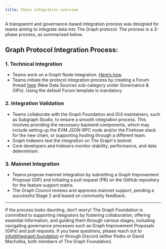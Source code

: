 ```yaml
---
title: Chain integration overview
---
```


A transparent and governance-based integration process was designed for teams aiming to integrate data into The Graph protocol. The process is a 3-phase process, as summarised below.

## Graph Protocol Integration Process:

### 1. Technical Integration

- Teams work on a Graph Node integration. [Here’s how](https://thegraph.com/docs/en/new-chain-integration/).
- Teams initiate the protocol integration process by creating a Forum thread [here](https://forum.thegraph.com/c/governance-gips/new-chain-support/71) (New Data Sources sub-category under Governance & GIPs). Using the default Forum template is mandatory.

### 2. Integration Validation

- Teams collaborate with the Graph Foundation and GUI maintainers, such as Subgraph Studio, to ensure a smooth integration process. This involves providing the necessary backend components, which may include setting up the EVM JSON-RPC node and/or the Firehose stack for the new chain, or supporting hosting through a different team.
- Graph Indexers test the integration on The Graph's testnet.
- Core developers and Indexers monitor stability, performance, and data determinism.

### 3. Mainnet Integration

- Teams propose mainnet integration by submitting a Graph Improvement Proposal (GIP) and initiating a pull request (PR) on the GitHub repository for the feature support matrix.
- The Graph Council reviews and approves mainnet support, pending a successful Stage 2 and based on community feedback.

---

If the process looks daunting, don’t worry! The Graph Foundation is committed to supporting integrators by fostering collaboration, offering essential information, and guiding them through various stages, including navigating governance processes such as Graph Improvement Proposals (GIPs) and pull requests. If you have questions, please reach out to [info@thegraph.foundation](mailto:info@thegraph.foundation) or through Discord (either Pedro or David Machotka, both members of The Graph Foundation).
